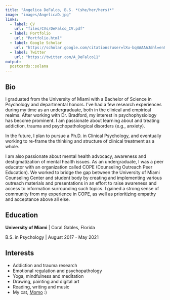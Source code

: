 ```yaml
---
title: "Angelica DeFalco, B.S. *(she/her/hers)*"
image: "images/AngelicaD.jpg"
links:
  - label: CV
    url: "files/CVs/DeFalco_CV.pdf"
  - label: Portfolio
    url: "Portfolio.html"
  - label: Google Scholar
    url: "https://scholar.google.com/citations?user=lXu-bq4AAAAJ&hl=en&oi=ao"
  - label: Twitter
    url: "https://twitter.com/A_DeFalco11"
output:
  postcards::solana
---
```


## Bio

I graduated from the University of Miami with a Bachelor of Science in Psychology and departmental honors. I've had a few research experiences during my time as an undergraduate, both in the clinical and empirical realms. After working with Dr. Bradford, my interest in psychophysiology has become prominent. I am passionate about learning about and treating addiction, trauma and psychopathological disorders (e.g., anxiety). 

In the future, I plan to pursue a Ph.D. in Clinical Psychology, and eventually working to re-frame the thinking and structure of clinical treatment as a whole.

I am also passionate about mental health advocacy, awareness and destigmatization of mental health issues. As an undergraduate, I was a peer educator with an organization called COPE (Counseling Outreach Peer Education). We worked to bridge the gap between the University of Miami Counseling Center and student body  by creating and implementing various outreach materials and presentations in an effort to raise awareness and access to information surrounding such topics. I gained a strong sense of community from my experience in COPE, as well as prioritizing empathy and acceptance above all else.

## Education

**University of Miami** | Coral Gables, Florida

B.S. in Psychology | August 2017 - May 2021

## Interests

* Addiction and trauma research
* Emotional regulation and psychopathology
* Yoga, mindfulness and meditation
* Drawing, painting and digital art
* Reading, writing and music
* My cat, [Momo](MomoD.html) :)